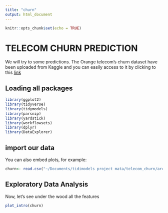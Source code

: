 ```yaml
---
title: "churn"
output: html_document
---
```


```r
knitr::opts_chunk$set(echo = TRUE)
```

# TELECOM CHURN PREDICTION

We will try to some predictions. The Orange telecom's churn dataset have been uploaded from Kaggle and you can easily access to it by clicking to this [link](https://www.kaggle.com/mnassrib/telecom-churn-datasets "link to the dataset")

## Loading all packages

```r
library(ggplot2)
library(tidyverse)
library(tidymodels)
library(parsnip)
library(yardstick)
library(workflowsets)
library(dplyr)
library(DataExplorer)
```

## import our data

You can also embed plots, for example:

```r
churn<- read.csv("~/Documents/tidimodels project mata/telecom_churn/archive/churn-bigml-80.csv",stringsAsFactors = TRUE)
```

## Exploratory Data Analysis

Now, let's see under the wood all the features

```r
plot_intro(churn)
```
